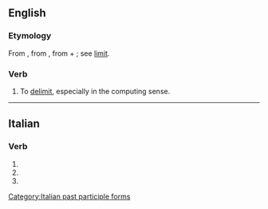 ==English==

===Etymology===
From {{etyl|fr|en}} {{m|fr|délimiter}}, from {{etyl|LL.|en}} {{m|la|delimitare||to mark out the limits}}, from {{m|la|de-}} + {{m|la|limitare||to limit, bound}}; see [[limit]].

===Verb===
{{en-verb}}

# To [[delimit]], especially in the computing sense.

----

==Italian==

===Verb===
{{head|it|verb form}}

# {{inflection of|it|delimitare||2|p|pres|indc}}
# {{inflection of|it|delimitare||2|p|impr}}
# {{feminine plural of|it|delimitato}}

[[Category:Italian past participle forms]]